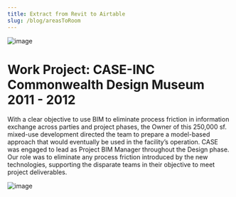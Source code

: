 ```yaml
---
title: Extract from Revit to Airtable
slug: /blog/areasToRoom
---
```


![image](/images/designMuseum_model.jpg)

# Work Project: CASE-INC Commonwealth Design Museum 2011 - 2012
With a clear objective to use BIM to eliminate process friction in information exchange across parties and project phases, the Owner of this 250,000 sf. mixed-use development directed the team to prepare a model-based approach that would eventually be used in the facility’s operation. CASE was engaged to lead as Project BIM Manager throughout the Design phase. Our role was to eliminate any process friction introduced by the new technologies, supporting the disparate teams in their objective to meet project deliverables.

![image](/images/designMuseum_IRL.jpg)